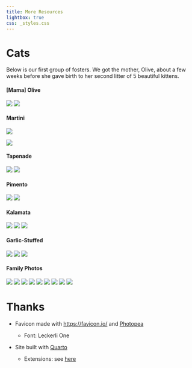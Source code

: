 ```yaml
---
title: More Resources
lightbox: true
css: _styles.css
---
```


# Cats

Below is our first group of fosters. We got the mother, Olive, about a few weeks before she gave birth to her second litter of 5 beautiful kittens. 

:::{.panel-tabset}
#### [Mama] Olive
![](/imgs/Cats/olive-eyes.jpeg){group="f1"}
![](/imgs/Cats/olive-table.jpeg){group="f1"}


#### Martini

![](/imgs/Cats/baby-martin.jpg){group="f1"}

![](/imgs/Cats/martini-olive-in-couch.jpg){group="f1"}


#### Tapenade

![](/imgs/Cats/baby-tap.jpg){group="f1"}
![](/imgs/Cats/tap.jpg){group="f1"}



#### Pimento

![](/imgs/Cats/baby-pim.jpg){group="f1"}
![](/imgs/Cats/pim-couch.jpg){group="f1"}



#### Kalamata

![](/imgs/Cats/kalamata-boot.jpeg){group="f1"}
![](/imgs/Cats/kala.jpeg){group="f1"}
![](/imgs/Cats/kala-blanket.jpeg){group="f1"}


#### Garlic-Stuffed

![](/imgs/Cats/baby-garlic.jpg){group="f1"}
![](/imgs/Cats/garlic-cone1.jpeg){group="f1"}
![](/imgs/Cats/garlic-cone2.jpeg){group="f1"}


#### Family Photos

![](/imgs/Cats/babes-group-photo.jpeg){group="f1"}
![](/imgs/Cats/babies-in-box.jpg){group="f1"}
![](/imgs/Cats/babies-under-couch.jpg){group="f1"}
![](/imgs/Cats/fam-in-box.jpg){group="f1"}
![](/imgs/Cats/tap-martin-kala.jpeg){group="f1"}
![](/imgs/Cats/pim-martin.jpg){group="f1"}
![](/imgs/Cats/pimento-kala.jpg){group="f1"}
![](/imgs/Cats/martin-tap.jpg){group="f1"}
![](/imgs/Cats/garlic-martin.jpeg){group="f1"}
:::

# Thanks

- Favicon made with [https://favicon.io/](https://favicon.io/) and [Photopea](https://www.photopea.com/)

  - Font: Leckerli One

- Site built with [Quarto](https://quarto.org/)

  - Extensions: see [here](https://github.com/connortwiegand/connortwiegand.github.io/tree/main/_extensions)
